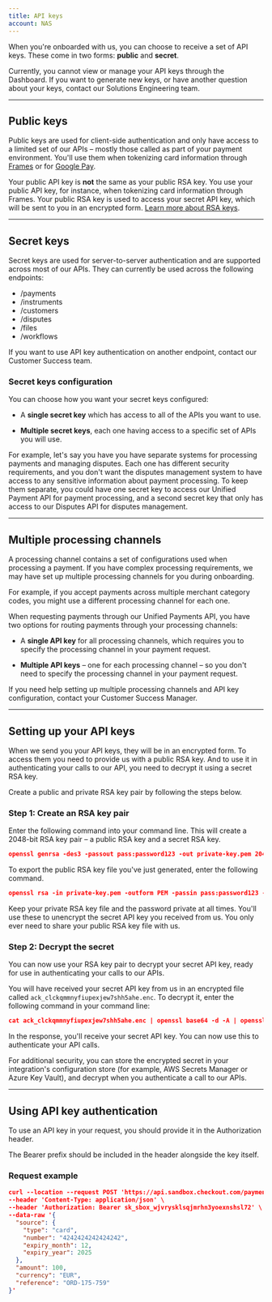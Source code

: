 ```yaml
---
title: API keys
account: NAS
---
```


When you're onboarded with us, you can choose to receive a set of API keys. These come in two forms: **public** and **secret**.

<TipBox variant="note">

Currently, you cannot view or manage your API keys through the Dashboard. If you want to generate new keys, or have another question about your keys, contact our Solutions Engineering team.

</TipBox>

---

## Public keys

Public keys are used for client-side authentication and only have access to a limited set of our APIs – mostly those called as part of your payment environment. You'll use them when tokenizing card information through [Frames](/payments/accept-payments/frames) or for [Google Pay](/payments/payment-methods/google-pay).

<TipBox variant="info">

Your public API key is **not** the same as your public RSA key. You use your public API key, for instance, when tokenizing card information through Frames. Your public RSA key is used to access your secret API key, which will be sent to you in an encrypted form. [Learn more about RSA keys](/resources/api-authentication/api-keys#APIkeys-rsakeys).

</TipBox>

---

## Secret keys

Secret keys are used for server-to-server authentication and are supported across most of our APIs. They can currently be used across the following endpoints:

- /payments
- /instruments
- /customers
- /disputes
- /files
- /workflows

<TipBox variant="info">

If you want to use API key authentication on another endpoint, contact our Customer Success team.

</TipBox>

### Secret keys configuration

You can choose how you want your secret keys configured:

- A **single secret key** which has access to all of the APIs you want to use.

- **Multiple secret keys**, each one having access to a specific set of APIs you will use.

<TipBox variant="info" title="Multiple secret key use case">

For example, let's say you have you have separate systems for processing payments and managing disputes. Each one has different security requirements, and you don't want the disputes management system to have access to any sensitive information about payment processing. To keep them separate, you could have one secret key to access our Unified Payment API for payment processing, and a second secret key that only has access to our Disputes API for disputes management.

</TipBox>

---

## Multiple processing channels

A processing channel contains a set of configurations used when processing a payment. If you have complex processing requirements, we may have set up multiple processing channels for you during onboarding.

For example, if you accept payments across multiple merchant category codes, you might use a different processing channel for each one.

When requesting payments through our Unified Payments API, you have two options for routing payments through your processing channels:

- A **single API key** for all processing channels, which requires you to specify the processing channel in your payment request.

- **Multiple API keys** – one for each processing channel – so you don't need to specify the processing channel in your payment request.

<TipBox variant="info">

If you need help setting up multiple processing channels and API key configuration, contact your Customer Success Manager.

</TipBox>

---

## Setting up your API keys

When we send you your API keys, they will be in an encrypted form. To access them you need to provide us with a public RSA key. And to use it in authenticating your calls to our API, you need to decrypt it using a secret RSA key.

Create a public and private RSA key pair by following the steps below.

### Step 1: Create an RSA key pair

Enter the following command into your command line. This will create a 2048-bit RSA key pair – a public RSA key and a secret RSA key.

```json
openssl genrsa -des3 -passout pass:password123 -out private-key.pem 2048
```

To export the public RSA key file you've just generated, enter the following command.

```json
openssl rsa -in private-key.pem -outform PEM -passin pass:password123 -pubout -out public-key.pem
```

Keep your private RSA key file and the password private at all times. You'll use these to unencrypt the secret API key you received from us. You only ever need to share your public RSA key file with us.

### Step 2: Decrypt the secret

You can now use your RSA key pair to decrypt your secret API key, ready for use in authenticating your calls to our APIs.

You will have received your secret API key from us in an encrypted file called `ack_clckqmmnyfiupexjew7shh5ahe.enc`. To decrypt it, enter the following command in your command line:

```json
cat ack_clckqmmnyfiupexjew7shh5ahe.enc | openssl base64 -d -A | openssl rsautl -decrypt -inkey private-key.pem -passin pass:password123
```

In the response, you'll receive your secret API key. You can now use this to authenticate your API calls.

<TipBox variant="info">

For additional security, you can store the encrypted secret in your integration's configuration store (for example, AWS Secrets Manager or Azure Key Vault), and decrypt when you authenticate a call to our APIs.

</TipBox>

---

## Using API key authentication

To use an API key in your request, you should provide it in the Authorization header.

<TipBox variant="info">

The Bearer prefix should be included in the header alongside the key itself.

</TipBox>

### Request example

```json
curl --location --request POST 'https://api.sandbox.checkout.com/payments/' \
--header 'Content-Type: application/json' \
--header 'Authorization: Bearer sk_sbox_wjvrysklsqjmrhn3yoexnshsl72' \
--data-raw '{
  "source": {
    "type": "card",
    "number": "4242424242424242",
    "expiry_month": 12,
    "expiry_year": 2025
  },
  "amount": 100,
  "currency": "EUR",
  "reference": "ORD-175-759"
}'
```




